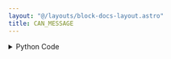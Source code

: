 ```yaml
---
layout: "@/layouts/block-docs-layout.astro"
title: CAN_MESSAGE
---
```



<PythonDocsDisplay docstring={docstring} />

<details>
<summary>Python Code</summary>
```python
import can, traceback, json
from can.interface import Bus
from flojoy import flojoy, SerialDevice, Vector, DataContainer, TextBlob
from typing import Optional


@flojoy(deps={"python-can": "4.2.2"})
def CAN_MESSAGE(
    device: SerialDevice,
    message: Vector | Optional[DataContainer] = None,
    # arbitration_id: hex = 0xC0FFEE, TODO: Support hex inputs
    is_extended_id: bool = True,
) -> TextBlob:
    """The CAN_MESSAGE node sends a message onto CAN network through a slcan-compatible USB-to-CAN adapter.

    Inputs
    ------
    message : Vector
        The array of data to send to the CAN bus.

    Parameters
    ----------
    arbitration_id : int
        Unique ID for message being sent.
    is_extended_id : bool
        Flag that controls the size of the arbitration_id field.

    Returns
    -------
    Textblob
        Traceback error
    """

    s = ""
    try:
        can.rc["interface"] = "slcan"
        can.rc["channel"] = device.get_port()
        can.rc["bitrate"] = 500000

        s = json.dumps(can.rc)

        msg = can.Message(
            data=message.v, arbitration_id=0xC0FFEE, is_extended_id=is_extended_id
        )

        with can.Bus() as bus:
            bus.send(msg)
    except:
        s = traceback.format_exc()

    return TextBlob(s)

```
[Find this Flojoy Block on GitHub](https://github.com/flojoy-ai/blocks/blob/main/blocks/IO/PROTOCOLS/CAN/CANABLE/CAN_MESSAGE/CAN_MESSAGE.py)
</details>


## Example
